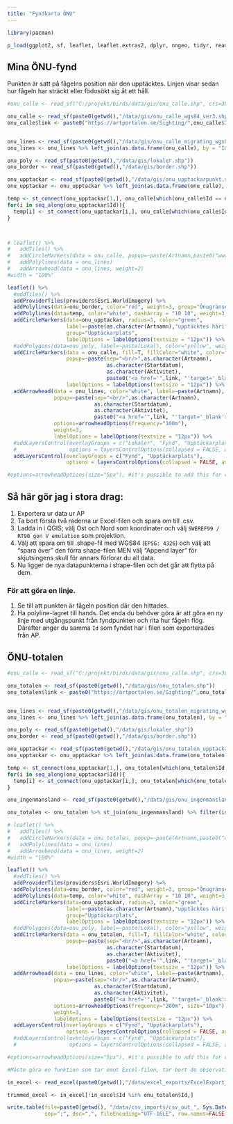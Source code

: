 ```yaml
---
title: "Fyndkarta ÖNU"
---
```




```r

library(pacman)

p_load(ggplot2, sf, leaflet, leaflet.extras2, dplyr, nngeo, tidyr, readxl)


```

## Mina ÖNU-fynd

Punkten är satt på fågelns position när den upptäcktes. Linjen visar sedan hur fågeln har sträckt eller födosökt sig åt ett håll. 

```r

#onu_calle <- read_sf("C:/projekt/birds/data/gis/onu_calle.shp", crs=3847) %>% st_as_sf(onu_calle, crs=4326)

onu_calle <- read_sf(paste0(getwd(),"/data/gis/onu_calle_wgs84_ver3.shp"))
onu_calle$link <- paste0("https://artportalen.se/Sighting/",onu_calle$Id,"#ChildSightings")


onu_lines <- read_sf(paste0(getwd(),"/data/gis/onu_calle_migrating_wgs84.shp"))
onu_lines <- onu_lines %>% left_join(as.data.frame(onu_calle), by = "Id")

onu_poly <- read_sf(paste0(getwd(),"/data/gis/lokaler.shp"))
onu_border <- read_sf(paste0(getwd(),"/data/gis/border.shp"))

onu_upptackar <- read_sf(paste0(getwd(),"/data/gis/onu_upptackarpunkt.shp"))
onu_upptackar <- onu_upptackar %>% left_join(as.data.frame(onu_calle), by = "Id")

temp <- st_connect(onu_upptackar[1,], onu_calle[which(onu_calle$Id == onu_upptackar$Id[1]),])
for(i in seq_along(onu_upptackar$Id)){
  temp[i] <- st_connect(onu_upptackar[i,], onu_calle[which(onu_calle$Id == onu_upptackar$Id[i]),])
}



# leaflet() %>%
#   addTiles() %>%
#   addCircleMarkers(data = onu_calle, popup=~paste(Artnamn,paste0("www.artportalen.se/Sighting/",Id),sep="\n"), radius=2) %>%
#   addPolylines(data = onu_lines)
#   addArrowhead(data = onu_lines, weight=2)
#width = "100%"

```

```r

leaflet() %>%
  #addTiles() %>%
  addProviderTiles(providers$Esri.WorldImagery) %>%
  addPolylines(data=onu_border, color="red", weight=3, group="Önugränsen") %>%
  addPolylines(data=temp, color="white", dashArray = "10 10", weight=3, group="Upptäckarplats") %>%
  addCircleMarkers(data=onu_upptackar, radius=3, color="green", 
                   label=~paste(as.character(Artnamn),"upptäcktes härifrån."), 
                   group="Upptäckarplats",
                   labelOptions = labelOptions(textsize = "12px")) %>%
  #addPolygons(data=onu_poly, label=~paste(Lokal), color="yellow", weight=1, fill=T, fillOpacity=0.2, fillColor="yellow", group = "Lokaler") %>%
  addCircleMarkers(data = onu_calle, fill=T, fillColor="white", color="black", label=~paste(Artnamn), group="Fynd", fillOpacity=1, weight=2,
                   popup=~paste(sep="<br/>",as.character(Artnamn), 
                                as.character(Startdatum), 
                                as.character(Aktivitet),
                                paste0("<a href='",link, "'target='_blank'>", "Artportalen</a>")), radius=5,
                   labelOptions = labelOptions(textsize = "12px")) %>%
  addArrowhead(data = onu_lines, color="white", label=~paste(Artnamn), group="Fynd",
               popup=~paste(sep="<br/>",as.character(Artnamn),
                            as.character(Startdatum), 
                            as.character(Aktivitet),
                            paste0("<a href='",link, "'target='_blank'>", "Artportalen</a>")), 
               options=arrowheadOptions(frequency="100m"),
               weight=3,
               labelOptions = labelOptions(textsize = "12px")) %>%
  #addLayersControl(overlayGroups = c("Lokaler", "Fynd", "Upptäckarplats"), 
  #                 options = layersControlOptions(collapsed = FALSE, autoZIndex = TRUE))
  addLayersControl(overlayGroups = c("Fynd", "Upptäckarplats"), 
                   options = layersControlOptions(collapsed = FALSE, autoZIndex = TRUE))

#options=arrowheadOptions(size="5px"), #it's possible to add this for constant arrowhead sizes

```

## Så här gör jag i stora drag:

1. Exportera ur data ur AP
1. Ta bort första två raderna ur Excel-filen och spara om till .csv.
1. Ladda in i QGIS; välj Ost och Nord som koordinater och välj `SWEREF99 / RT90 gon V emulation` som projektion.
1. Välj att spara om till .shape-fil med WGS84 (`EPSG: 4326`) och välj att "spara över" den förra shape-filen MEN välj "Append layer" för skjutsingens skull för annars förlorar du all data. 
1. Nu ligger de nya datapunkterna i shape-filen och det går att flytta på dem. 

### För att göra en linje.

1. Se till att punkten är fågeln position där den hittades.
1. Ha polyline-lagret till hands. Det enda du behöver göra är att göra en ny linje med utgångspunkt från fyndpunkten och rita hur fågeln flög. Därefter anger du samma `Id` som fyndet har i filen som exporterades från AP. 

## ÖNU-totalen

```r

#onu_calle <- read_sf("C:/projekt/birds/data/gis/onu_calle.shp", crs=3847) %>% st_as_sf(onu_calle, crs=4326)

onu_totalen <- read_sf(paste0(getwd(),"/data/gis/onu_totalen.shp"))
onu_totalen$link <- paste0("https://artportalen.se/Sighting/",onu_totalen$Id,"#ChildSightings")


onu_lines <- read_sf(paste0(getwd(),"/data/gis/onu_totalen_migrating_wgs84.shp"))
onu_lines <- onu_lines %>% left_join(as.data.frame(onu_totalen), by = "Id")

onu_poly <- read_sf(paste0(getwd(),"/data/gis/lokaler.shp"))
onu_border <- read_sf(paste0(getwd(),"/data/gis/border.shp"))

onu_upptackar <- read_sf(paste0(getwd(),"/data/gis/onu_totalen_upptackarpunkt.shp"))
onu_upptackar <- onu_upptackar %>% left_join(as.data.frame(onu_totalen), by = "Id")

temp <- st_connect(onu_upptackar[1,], onu_totalen[which(onu_totalen$Id == onu_upptackar$Id[1]),])
for(i in seq_along(onu_upptackar$Id)){
  temp[i] <- st_connect(onu_upptackar[i,], onu_totalen[which(onu_totalen$Id == onu_upptackar$Id[i]),])
}

onu_ingenmansland <- read_sf(paste0(getwd(),"/data/gis/onu_ingenmansland.shp"))

onu_totalen <- onu_totalen %>% st_join(onu_ingenmansland) %>% filter(is.na(utanfor))

# leaflet() %>%
#   addTiles() %>%
#   addCircleMarkers(data = onu_totalen, popup=~paste(Artnamn,paste0("www.artportalen.se/Sighting/",Id),sep="\n"), radius=2) %>%
#   addPolylines(data = onu_lines)
#   addArrowhead(data = onu_lines, weight=2)
#width = "100%"

```

```r

leaflet() %>%
  #addTiles() %>%
  addProviderTiles(providers$Esri.WorldImagery) %>%
  addPolylines(data=onu_border, color="red", weight=3, group="Önugränsen") %>%
  addPolylines(data=temp, color="white", dashArray = "10 10", weight=3, group="Upptäckarplats") %>%
  addCircleMarkers(data=onu_upptackar, radius=3, color="green", 
                   label=~paste(as.character(Artnamn),"upptäcktes härifrån."), 
                   group="Upptäckarplats",
                   labelOptions = labelOptions(textsize = "12px")) %>%
  #addPolygons(data=onu_poly, label=~paste(Lokal), color="yellow", weight=1, fill=T, fillOpacity=0.2, fillColor="yellow", group = "Lokaler") %>%
  addCircleMarkers(data = onu_totalen, fill=T, fillColor="white", color="black", label=~paste(Artnamn), group="Fynd", fillOpacity=1, weight=2,
                   popup=~paste(sep="<br/>",as.character(Artnamn), 
                                as.character(Startdatum), 
                                as.character(Aktivitet),
                                paste0("<a href='",link, "'target='_blank'>", "Artportalen</a>")), radius=5,
                   labelOptions = labelOptions(textsize = "12px")) %>%
  addArrowhead(data = onu_lines, color="white", label=~paste(Artnamn), group="Fynd",
               popup=~paste(sep="<br/>",as.character(Artnamn),
                            as.character(Startdatum), 
                            as.character(Aktivitet),
                            paste0("<a href='",link, "'target='_blank'>", "Artportalen</a>")), 
               options=arrowheadOptions(frequency="200m", size="10px"),
               weight=3,
               labelOptions = labelOptions(textsize = "12px")) %>%
  addLayersControl(overlayGroups = c("Fynd", "Upptäckarplats"), 
                   options = layersControlOptions(collapsed = FALSE, autoZIndex = TRUE))
  #addLayersControl(overlayGroups = c("Fynd", "Upptäckarplats"), 
  #                 options = layersControlOptions(collapsed = FALSE, autoZIndex = TRUE))

#options=arrowheadOptions(size="5px"), #it's possible to add this for constant arrowhead sizes

```





```r

#Måste göra en funktion som tar emot Excel-filen, tar bort de observationer som redan är i systemet och spottar ut en .csv-fil.

in_excel <- read_excel(paste0(getwd(),"/data/excel_exports/ExcelExport_1 (7).xlsx"), skip=2)

trimmed_excel <- in_excel[!in_excel$Id %in% onu_totalen$Id,]

write.table(file=paste0(getwd(), "/data/csv_imports/csv_out_", Sys.Date(),".csv"), trimmed_excel, 
            sep=";", dec=",", fileEncoding="UTF-16LE", row.names=FALSE, quote = FALSE)

```








